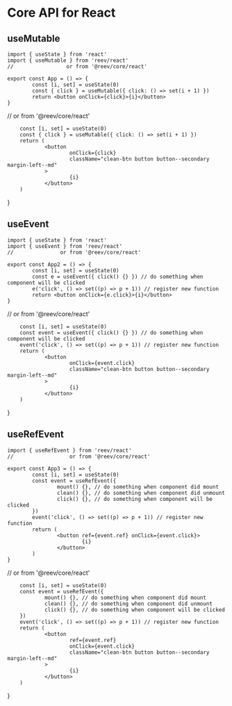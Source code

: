 # Core API for React

## useMutable

```tsx
import { useState } from 'react'
import { useMutable } from 'reev/react'
//                 or from '@reev/core/react'

export const App = () => {
        const [i, set] = useState(0)
        const { click } = useMutable({ click: () => set(i + 1) })
        return <button onClick={click}>{i}</button>
}
```

//                 or from '@reev/core/react'

        const [i, set] = useState(0)
        const { click } = useMutable({ click: () => set(i + 1) })
        return (
                <button
                        onClick={click}
                        className="clean-btn button button--secondary margin-left--md"
                >
                        {i}
                </button>
        )
}

<App />

## useEvent

```tsx
import { useState } from 'react'
import { useEvent } from 'reev/react'
//               or from '@reev/core/react'

export const App2 = () => {
        const [i, set] = useState(0)
        const e = useEvent({ click() {} }) // do something when component will be clicked
        e('click', () => set((p) => p + 1)) // register new function
        return <button onClick={e.click}>{i}</button>
}
```

//               or from '@reev/core/react'

        const [i, set] = useState(0)
        const event = useEvent({ click() {} }) // do something when component will be clicked
        event('click', () => set((p) => p + 1)) // register new function
        return (
                <button
                        onClick={event.click}
                        className="clean-btn button button--secondary margin-left--md"
                >
                        {i}
                </button>
        )
}

<App2 />

## useRefEvent

```tsx
import { useRefEvent } from 'reev/react'
//                  or from '@reev/core/react'

export const App3 = () => {
        const [i, set] = useState(0)
        const event = useRefEvent({
                mount() {}, // do something when component did mount
                clean() {}, // do something when component did unmount
                click() {}, // do something when component will be clicked
        })
        event('click', () => set((p) => p + 1)) // register new function
        return (
                <button ref={event.ref} onClick={event.click}>
                        {i}
                </button>
        )
}
```

//                  or from '@reev/core/react'

        const [i, set] = useState(0)
        const event = useRefEvent({
                mount() {}, // do something when component did mount
                clean() {}, // do something when component did unmount
                click() {}, // do something when component will be clicked
        })
        event('click', () => set((p) => p + 1)) // register new function
        return (
                <button
                        ref={event.ref}
                        onClick={event.click}
                        className="clean-btn button button--secondary margin-left--md"
                >
                        {i}
                </button>
        )
}

<App3 />

